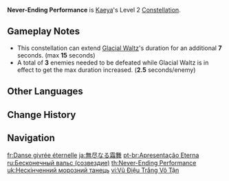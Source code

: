 {{About|the Constellation level|the soundtrack|Never-Ending Performance (Soundtrack)}}
{{Constellation Infobox
|image       = Constellation Never-Ending Performance.png
|description = When [[Glacial Waltz]] is in effect, for each opponent defeated, its base duration is increased by 2.5s, up to a maximum of 15s.
|level       = 2
|character   = Kaeya
|utility1    = Duration Increase
}}
'''Never-Ending Performance''' is [[Kaeya]]'s Level 2 [[Constellation]].

== Gameplay Notes ==

* This constellation can extend [[Glacial Waltz]]'s duration for an additional '''7''' seconds. (max '''15''' seconds)
* A total of '''3''' enemies needed to be defeated while Glacial Waltz is in effect to get the max duration increased. ('''2.5''' seconds/enemy)

==Other Languages==
{{Other Languages
|en      = Never-Ending Performance
|zhs     = 无尽的霜舞
|zhs_rm  = Wújìn de shuāng wǔ
|zht     = 無盡的霜舞
|zht_rm  = Wújìn de shuāng wǔ
|zh_tl   = Endless Frost Dance
|ja      = 無尽なる霜舞
|ja_rm   = Mujin Naru Soubu{{Assumed}}
|ja_tl   = Never-Ending Ice Dance
|ko      = 끝없는 서리춤
|ko_tl   = Never-Ending Frost Dance
|es      = Actuación eterna
|es_tl   = Eternal Performance
|fr      = Danse givrée éternelle
|fr_tl   = Everlasting Frosted Dance
|ru      = Бесконечный вальс
|ru_tl   = Endless Waltz
|th      = Never-ending Performance
|vi      = Vũ Điệu Trắng Vô Tận
|vi_tl   = Endless White Dance
|de      = Endlose Vorführung
|de_tl   = Endless Demonstration
|id      = Never-Ending Performance
|pt      = Apresentação Eterna
|pt_tl   = Eternal Presentation
|tr      = Ebedi Gösteri
|tr_tl   = Eternal Demonstration
|it      = Esibizione eterna
|it_tl   = Eternal Exhibition
}}

==Change History==
{{Change History|1.0}}

==Navigation==
{{Talent Navbox|Kaeya}}

[[fr:Danse givrée éternelle]]
[[ja:無尽なる霜舞]]
[[pt-br:Apresentação Eterna]]
[[ru:Бесконечный вальс (созвездие)]]
[[th:Never-Ending Performance]]
[[uk:Нескінченний морозний танець]]
[[vi:Vũ Điệu Trắng Vô Tận]]